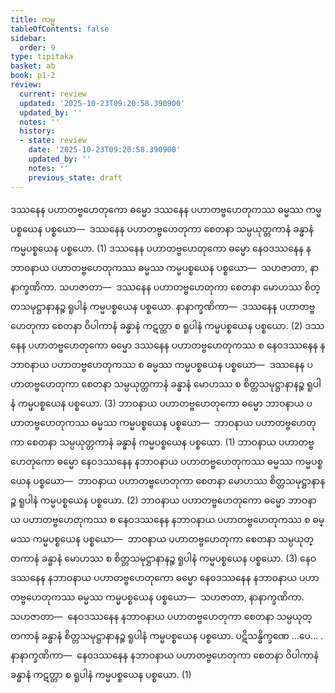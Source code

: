 ```yaml
---
title: ကမ္မ
tableOfContents: false
sidebar:
  order: 9
type: tipitaka
basket: ab
book: p1-2
review:
  current: review
  updated: '2025-10-23T09:20:58.390900'
  updated_by: ''
  notes: ''
  history:
  - state: review
    date: '2025-10-23T09:20:58.390900'
    updated_by: ''
    notes: ''
    previous_state: draft
---
```



<ReviewStatus review={frontmatter.review} showDetails={true} />

<HypothesisAnnotation frontmatter={frontmatter} />

<DynamicBreadcrumb />

<Division number="96" book="p1-2" e="ch" v="37" p="228">

<Paragraph number="1351" book="p1-2">
ဒဿနေန ပဟာတဗ္ဗဟေတုကော ဓမ္မော ဒဿနေန ပဟာတဗ္ဗဟေတုကဿ ဓမ္မဿ ကမ္မပစ္စယေန ပစ္စယော—  ဒဿနေန ပဟာတဗ္ဗဟေတုကာ စေတနာ သမ္ပယုတ္တကာနံ ခန္ဓာနံ ကမ္မပစ္စယေန ပစ္စယော. (1)
</Paragraph>

<Paragraph number="1352" book="p1-2">
ဒဿနေန ပဟာတဗ္ဗဟေတုကော ဓမ္မော နေဝဒဿနေန နဘာဝနာယ ပဟာတဗ္ဗဟေတုကဿ ဓမ္မဿ ကမ္မပစ္စယေန ပစ္စယော—  သဟဇာတာ, နာနာက္ခဏိကာ. <Emphasis>သဟဇာတာ</Emphasis>—  ဒဿနေန ပဟာတဗ္ဗဟေတုကာ စေတနာ မောဟဿ စိတ္တသမုဋ္ဌာနာနဉ္စ ရူပါနံ ကမ္မပစ္စယေန ပစ္စယော. <Emphasis>နာနာက္ခဏိကာ</Emphasis>—  ဒဿနေန ပဟာတဗ္ဗဟေတုကာ စေတနာ ဝိပါကာနံ ခန္ဓာနံ ကဋတ္တာ စ ရူပါနံ ကမ္မပစ္စယေန ပစ္စယော. (2)
</Paragraph>

<Paragraph number="1353" book="p1-2">
ဒဿနေန ပဟာတဗ္ဗဟေတုကော ဓမ္မော ဒဿနေန ပဟာတဗ္ဗဟေတုကဿ စ နေဝဒဿနေန နဘာဝနာယ ပဟာတဗ္ဗဟေတုကဿ စ ဓမ္မဿ ကမ္မပစ္စယေန ပစ္စယော—  ဒဿနေန ပဟာတဗ္ဗဟေတုကာ စေတနာ သမ္ပယုတ္တကာနံ ခန္ဓာနံ မောဟဿ စ စိတ္တသမုဋ္ဌာနာနဉ္စ ရူပါနံ ကမ္မပစ္စယေန ပစ္စယော. (3)
</Paragraph>

</Division>
<Division number="97" book="p1-2" e="ch" v="37" p="228">

<Paragraph number="1354" book="p1-2">
ဘာဝနာယ ပဟာတဗ္ဗဟေတုကော ဓမ္မော ဘာဝနာယ ပဟာတဗ္ဗဟေတုကဿ ဓမ္မဿ ကမ္မပစ္စယေန ပစ္စယော—  ဘာဝနာယ ပဟာတဗ္ဗဟေတုကာ စေတနာ သမ္ပယုတ္တကာနံ ခန္ဓာနံ ကမ္မပစ္စယေန ပစ္စယော. (1)
</Paragraph>

<Paragraph number="1355" book="p1-2">
ဘာဝနာယ ပဟာတဗ္ဗဟေတုကော ဓမ္မော နေဝဒဿနေန နဘာဝနာယ ပဟာတဗ္ဗဟေတုကဿ ဓမ္မဿ ကမ္မပစ္စယေန ပစ္စယော—  ဘာဝနာယ ပဟာတဗ္ဗဟေတုကာ စေတနာ မောဟဿ စိတ္တသမုဋ္ဌာနာနဉ္စ ရူပါနံ ကမ္မပစ္စယေန ပစ္စယော. (2)
</Paragraph>

<Paragraph number="1356" book="p1-2">
ဘာဝနာယ ပဟာတဗ္ဗဟေတုကော ဓမ္မော ဘာဝနာယ ပဟာတဗ္ဗဟေတုကဿ စ နေဝဒဿနေန နဘာဝနာယ ပဟာတဗ္ဗဟေတုကဿ စ ဓမ္မဿ ကမ္မပစ္စယေန ပစ္စယော—  ဘာဝနာယ ပဟာတဗ္ဗဟေတုကာ စေတနာ သမ္ပယုတ္တကာနံ ခန္ဓာနံ မောဟဿ စ စိတ္တသမုဋ္ဌာနာနဉ္စ ရူပါနံ ကမ္မပစ္စယေန ပစ္စယော. (3)
</Paragraph>

</Division>
<Division number="98" book="p1-2" e="ch" v="37" p="229">

<Paragraph number="1357" book="p1-2">
နေဝဒဿနေန နဘာဝနာယ ပဟာတဗ္ဗဟေတုကော ဓမ္မော နေဝဒဿနေန နဘာဝနာယ ပဟာတဗ္ဗဟေတုကဿ ဓမ္မဿ ကမ္မပစ္စယေန ပစ္စယော—  သဟဇာတာ, နာနာက္ခဏိကာ. <Emphasis>သဟဇာတာ</Emphasis>—  နေဝဒဿနေန နဘာဝနာယ ပဟာတဗ္ဗဟေတုကာ စေတနာ သမ္ပယုတ္တကာနံ ခန္ဓာနံ စိတ္တသမုဋ္ဌာနာနဉ္စ ရူပါနံ ကမ္မပစ္စယေန ပစ္စယော. ပဋိသန္ဓိက္ခဏေ …ပေ… . <Emphasis>နာနာက္ခဏိကာ</Emphasis>—  နေဝဒဿနေန နဘာဝနာယ ပဟာတဗ္ဗဟေတုကာ စေတနာ ဝိပါကာနံ ခန္ဓာနံ ကဋတ္တာ စ ရူပါနံ ကမ္မပစ္စယေန ပစ္စယော. (1)
</Paragraph>
</Division>